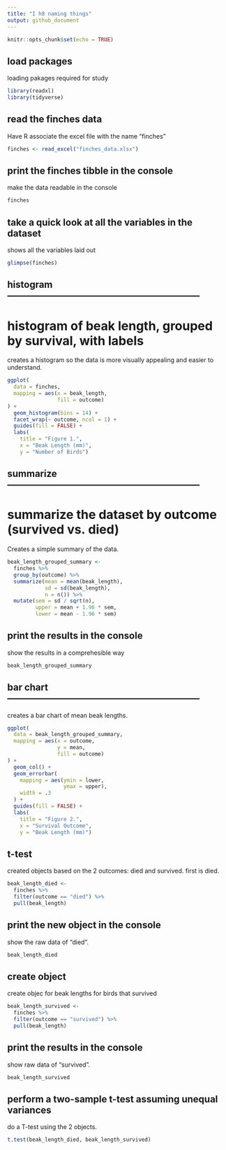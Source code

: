 ```yaml
---
title: "I h8 naming things"
output: github_document
---
```


```r
knitr::opts_chunk$set(echo = TRUE)
```

## load packages

loading pakages required for study

```r
library(readxl)   
library(tidyverse)
```

## read the finches data

Have R associate the excel file with the name "finches"

```r
finches <- read_excel("finches_data.xlsx")
```

## print the finches tibble in the console

make the data readable in the console

```r
finches
```

## take a quick look at all the variables in the dataset

shows all the variables laid out

```r
glimpse(finches)
```

## histogram ---------------------------------------------------------------

# histogram of beak length, grouped by survival, with labels

creates a histogram so the data is more visually appealing and easier to understand.

```r
ggplot(
  data = finches,                     
  mapping = aes(x = beak_length,      
                fill = outcome)       
) +
  geom_histogram(bins = 14) +         
  facet_wrap(~ outcome, ncol = 1) +   
  guides(fill = FALSE) +              
  labs(
    title = "Figure 1.",              
    x = "Beak Length (mm)",          
    y = "Number of Birds")   
```

## summarize ---------------------------------------------------------------

# summarize the dataset by outcome (survived vs. died)

Creates a simple summary of the data.
```r
beak_length_grouped_summary <- 
  finches %>% 
  group_by(outcome) %>% 
  summarize(mean = mean(beak_length),
            sd = sd(beak_length),
            n = n()) %>% 
  mutate(sem = sd / sqrt(n),
         upper = mean + 1.96 * sem,
         lower = mean - 1.96 * sem)
```

## print the results in the console

show the results in a comprehesible way
```r
beak_length_grouped_summary
```

## bar chart ---------------------------------------------------------------

creates a bar chart of mean beak lengths.

```r
ggplot(
  data = beak_length_grouped_summary,   
  mapping = aes(x = outcome,            
                y = mean,               
                fill = outcome)         
) +
  geom_col() +                         
  geom_errorbar(                        
    mapping = aes(ymin = lower,         
                  ymax = upper),        
    width = .3                          
  ) +
  guides(fill = FALSE) +                
  labs(
    title = "Figure 2.",                
    x = "Survival Outcome",             
    y = "Beak Length (mm)")
```


## t-test 

created objects based on the 2 outcomes: died and survived.  first is died.

```r
beak_length_died <-
  finches %>%
  filter(outcome == "died") %>%  
  pull(beak_length)               
```

## print the new object in the console

show the raw data of "died".

```r
beak_length_died
```

## create object

create objec for beak lengths for birds that survived

```r
beak_length_survived <-
  finches %>% 
  filter(outcome == "survived") %>% 
  pull(beak_length)
```

## print the results in the console

show raw data of "survived".
```r
beak_length_survived
```

## perform a two-sample t-test assuming unequal variances

do a T-test using the 2 objects.
```r
t.test(beak_length_died, beak_length_survived)
```
